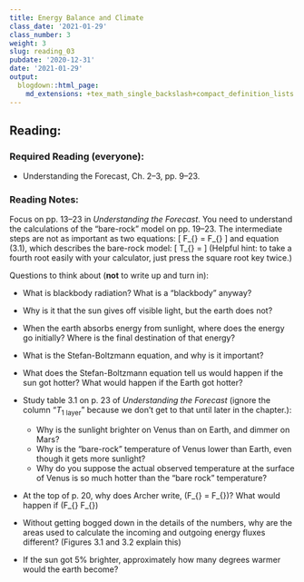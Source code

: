 ```yaml
---
title: Energy Balance and Climate
class_date: '2021-01-29'
class_number: 3
weight: 3
slug: reading_03
pubdate: '2020-12-31'
date: '2021-01-29'
output:
  blogdown::html_page:
    md_extensions: +tex_math_single_backslash+compact_definition_lists
---
```

## Reading:

### Required Reading (everyone):

* Understanding the Forecast, Ch. 2--3, pp. 9--23.

### Reading Notes:

Focus on pp. 13--23 in _Understanding the Forecast_. You need to understand the calculations of the "bare-rock" model on pp. 19--23. The intermediate steps are not as important as two equations:
\[
  F_{\text{out}} = F_{\text{in}}\quad\text{at equilibrium,}
\]
and equation (3.1), which describes the bare-rock model:
\[
  T_{\text{earth}} =
  \sqrt[4]{\frac{(1-\alpha)I_{\text{in}}}{4\epsilon\sigma}}
\]
(Helpful hint: to take a fourth root easily with your calculator, just press the square root key twice.)

Questions to think about (**not** to write up and turn in):

* What is blackbody radiation? What is a "blackbody" anyway?
* Why is it that the sun gives off visible light, but the earth does not?
* When the earth absorbs energy from sunlight, where does the energy go initially?
  Where is the final destination of that energy?
* What is the Stefan-Boltzmann equation, and why is it important?
* What does the Stefan-Boltzmann equation tell us would happen if the sun got hotter?
  What would happen if the Earth got hotter?
* Study table 3.1 on p. 23 of _Understanding the Forecast_
  (ignore the column "$T_{\text{1 layer}}$" because we don't get
  to that until later in the chapter.):

    * Why is the sunlight brighter on Venus than on Earth, and dimmer on Mars?
    * Why is the "bare-rock" temperature of Venus lower than Earth,
      even though it gets more sunlight?
    * Why do you suppose the actual observed temperature at the surface of Venus
      is so much hotter than the "bare rock" temperature?

* At the top of p. 20, why does Archer write,
  \(F_{\text{out}} = F_{\text{in}}\)?
  What would happen if
  \(F_{\text{out}} \ne F_{\text{in}}\)
* Without getting bogged down in the details of the numbers,
  why are the areas used to calculate the incoming and outgoing energy
  fluxes different? (Figures 3.1 and 3.2 explain this)
* If the sun got 5% brighter, approximately how many degrees warmer would
  the earth become?
